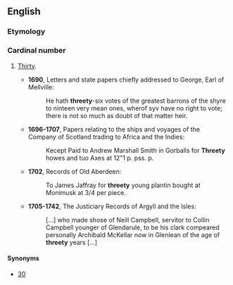 ==English==

===Etymology===
{{rfe}}

===Cardinal number===
{{head|en|cardinal number}}

# {{UK|_|dialectal|chiefly|_|Scotland|obsolete|or|nonstandard}} [[thirty|Thirty]].
#*'''1690''', Letters and state papers chiefly addressed to George, Earl of Mellville: 
#*: He hath '''threety'''-six votes of the greatest barrons of the shyre to ninteen very mean ones, wherof syv have no right to vote; there is not so much as doubt of that matter heir.
#*'''1696-1707''', Papers relating to the ships and voyages of the Company of Scotland trading to Africa and the Indies:
#*: Kecept Paid to Andrew Marshall Smith in Gorballs for '''Threety''' howes and tuo Axes at 12"1 p. pss. p.
#*'''1702''', Records of Old Aberdeen:
#*: To James Jaffray for '''threety''' young plantin bought at Monimusk at 3/4 per piece. 
#*'''1705-1742''', The Justiciary Records of Argyll and the Isles:
#*: [...] who made shose of Neill Campbell, servitor to Collin Campbell younger of Glendarule, to be his clark compeared personally Archibald McKellar now in Glenlean of the age of '''threety''' years [...]

====Synonyms====
* [[30]]